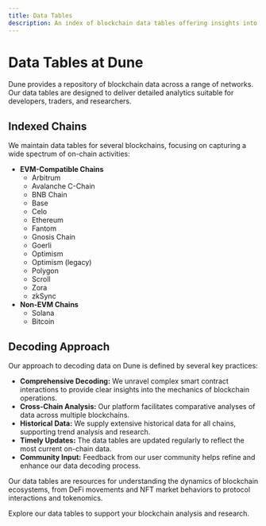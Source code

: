 ```yaml
---
title: Data Tables
description: An index of blockchain data tables offering insights into various networks and their on-chain activities.
---
```


# Data Tables at Dune

Dune provides a repository of blockchain data across a range of networks. Our data tables are designed to deliver detailed analytics suitable for developers, traders, and researchers.

## Indexed Chains

We maintain data tables for several blockchains, focusing on capturing a wide spectrum of on-chain activities:

- **EVM-Compatible Chains**
    - Arbitrum
    - Avalanche C-Chain
    - BNB Chain
    - Base
    - Celo
    - Ethereum
    - Fantom
    - Gnosis Chain
    - Goerli
    - Optimism
    - Optimism (legacy)
    - Polygon
    - Scroll
    - Zora
    - zkSync
- **Non-EVM Chains**
    - Solana 
    - Bitcoin

## Decoding Approach

Our approach to decoding data on Dune is defined by several key practices:

- **Comprehensive Decoding:** We unravel complex smart contract interactions to provide clear insights into the mechanics of blockchain operations.
- **Cross-Chain Analysis:** Our platform facilitates comparative analyses of data across multiple blockchains.
- **Historical Data:** We supply extensive historical data for all chains, supporting trend analysis and research.
- **Timely Updates:** The data tables are updated regularly to reflect the most current on-chain data.
- **Community Input:** Feedback from our user community helps refine and enhance our data decoding process.

Our data tables are resources for understanding the dynamics of blockchain ecosystems, from DeFi movements and NFT market behaviors to protocol interactions and tokenomics.

Explore our data tables to support your blockchain analysis and research.
